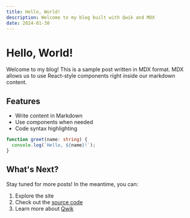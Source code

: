 ```yaml
---
title: Hello, World!
description: Welcome to my blog built with Qwik and MDX
date: 2024-01-30
---
```


# Hello, World!

Welcome to my blog! This is a sample post written in MDX format. MDX allows us to use React-style components right inside our markdown content.

## Features

- Write content in Markdown
- Use components when needed
- Code syntax highlighting

```typescript
function greet(name: string) {
  console.log(`Hello, ${name}!`);
}
```

## What's Next?

Stay tuned for more posts! In the meantime, you can:

1. Explore the site
2. Check out the [source code](https://github.com/yourusername/yourwebsite)
3. Learn more about [Qwik](https://qwik.builder.io/)
